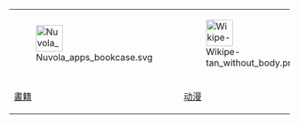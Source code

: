 <div style="text-align: center;">
{|
|- align="center"
| [[File:Nuvola_apps_bookcase.svg|48px]]
| [[File:Wikipe-tan_without_body.png|48px]] 
| [[File:Gamepad.svg|48px]]
| [[File:Video-x-generic.svg|48px]]
| [[File:Crystal128-tv.svg|48px]]
| [[File:Portal-puzzle.svg|48px]]
| [[File:Books-aj.svg_aj_ashton_01.svg|48px]]
|- align="center"
| [[Portal:書籍|書籍]]
| [[Portal:动漫|动漫]]
| [[Portal:电子游戏|游戏]]
| [[Portal:电影|电影]]
| [[Portal:電視劇|電視劇]]
| [[Portal:推想小說|推想小說]]
| [[Portal:文學|文學]]
|}
</div>